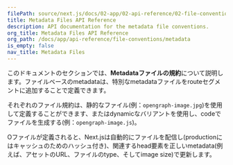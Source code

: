 ```yaml
---
filePath: source/next.js/docs/02-app/02-api-reference/02-file-conventions/01-metadata/index.mdx
title: Metadata Files API Reference
description: API documentation for the metadata file conventions.
org_title: Metadata Files API Reference
org_path: /docs/app/api-reference/file-conventions/metadata
is_empty: false
nav_title: Metadata Files
---
```


このドキュメントのセクションでは、**Metadataファイルの規約**について説明します。ファイルベースのmetadataは、特別なmetadataファイルをrouteセグメントに追加することで定義できます。

それぞれのファイル規約は、静的なファイル(例：`opengraph-image.jpg`)を使用して定義することができます、またはdynamicなバリアントを使用し、codeでファイルを生成する(例：`opengraph-image.js`)。

Oファイルが定義されると、Next.jsは自動的にファイルを配信し(productionにはキャッシュのためのハッシュ付き)、関連するhead要素を正しいmetadata(例えば、アセットのURL、ファイルのtype、そしてimage size)で更新します。
